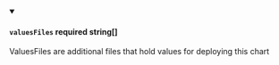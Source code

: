 
<details className="config-field" data-expandable="false" open>
<summary>

#### `valuesFiles` <span class="config-field-required" data-required="false">required</span> <span class="config-field-type">string[]</span> <span class="config-field-default"></span> <span class="config-field-enum"></span>

ValuesFiles are additional files that hold values for deploying this chart

</summary>



</details>
